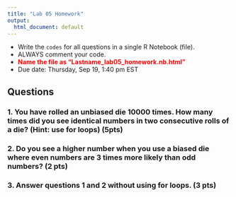 ```yaml
---
title: "Lab 05 Homework"
output:
  html_document: default
---
```


- Write the `codes` for all questions in a single R Notebook (file).
- ALWAYS comment your code.
- **<span style="color:red"> Name the file as "Lastname_lab05_homework.nb.html" </span>**
- Due date: Thursday, Sep 19, 1:40 pm EST

## Questions

### 1. You have rolled an unbiased die 10000 times. How many times did you see identical numbers in two consecutive rolls of a die? (Hint: use for loops) (5pts)
### 2. Do you see a higher number when you use a biased die where even numbers are 3 times more likely than odd numbers? (2 pts)
### 3. Answer questions 1 and 2 without using for loops. (3 pts)